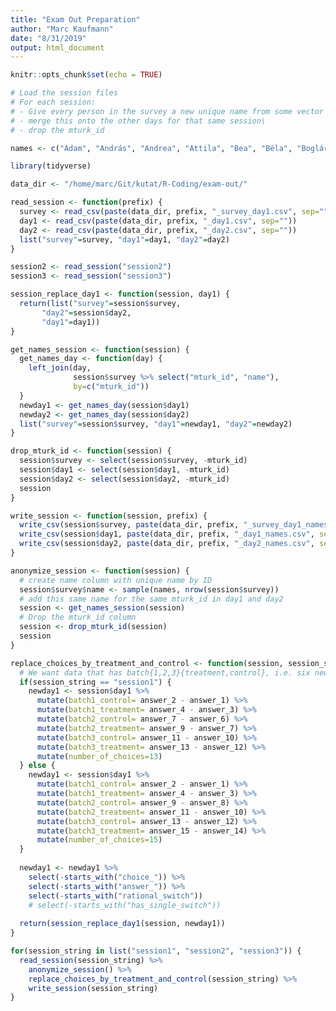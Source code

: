 ```yaml
---
title: "Exam Out Preparation"
author: "Marc Kaufmann"
date: "8/31/2019"
output: html_document
---
```


```r
knitr::opts_chunk$set(echo = TRUE)
```


```r
# Load the session files
# For each session:
# - Give every person in the survey a new unique name from some vector of unique names
# - merge this onto the other days for that same session\
# - drop the mturk_id

names <- c("Adam", "András", "Andrea", "Attila", "Bea", "Béla", "Boglárka", "Botond", "Csaba", "Csilla", "Dorit", "Dorottya", "Emese", "Enikő", "Erzsébet", "Géza", "György", "Ildikó", "Imre", "István", "János", "József", "Károly", "Katalin", "Kata", "Lajos", "László", "Margit", "Mária", "Márk", "Márton", "Mátyás", "Melinda", "Orsolya", "Piroska", "Réka", "Robert", "Sándor", "Tamás", "Tünde", "Zoltán", "Zsigmond", "Zsófia", "Zsuzsanna")

library(tidyverse)

data_dir <- "/home/marc/Git/kutat/R-Coding/exam-out/"

read_session <- function(prefix) {
  survey <- read_csv(paste(data_dir, prefix, "_survey_day1.csv", sep=""))
  day1 <- read_csv(paste(data_dir, prefix, "_day1.csv", sep=""))
  day2 <- read_csv(paste(data_dir, prefix, "_day2.csv", sep=""))
  list("survey"=survey, "day1"=day1, "day2"=day2)
}

session2 <- read_session("session2")
session3 <- read_session("session3")

session_replace_day1 <- function(session, day1) {
  return(list("survey"=session$survey,
       "day2"=session$day2,
       "day1"=day1))
}

get_names_session <- function(session) {
  get_names_day <- function(day) {
    left_join(day,
              session$survey %>% select("mturk_id", "name"),
              by=c("mturk_id"))
  }
  newday1 <- get_names_day(session$day1)
  newday2 <- get_names_day(session$day2)
  list("survey"=session$survey, "day1"=newday1, "day2"=newday2)
}

drop_mturk_id <- function(session) {
  session$survey <- select(session$survey, -mturk_id)
  session$day1 <- select(session$day1, -mturk_id)
  session$day2 <- select(session$day2, -mturk_id)
  session
}

write_session <- function(session, prefix) {
  write_csv(session$survey, paste(data_dir, prefix, "_survey_day1_names.csv", sep=""))
  write_csv(session$day1, paste(data_dir, prefix, "_day1_names.csv", sep=""))
  write_csv(session$day2, paste(data_dir, prefix, "_day2_names.csv", sep=""))
}

anonymize_session <- function(session) {
  # create name column with unique name by ID
  session$survey$name <- sample(names, nrow(session$survey))
  # add this same name for the same mturk_id in day1 and day2
  session <- get_names_session(session)
  # Drop the mturk_id column
  session <- drop_mturk_id(session)
  session
}

replace_choices_by_treatment_and_control <- function(session, session_string) {
  # We want data that has batch{1,2,3}{treatment,control}, i.e. six new columns that are differences
  if(session_string == "session1") {
    newday1 <- session$day1 %>%
      mutate(batch1_control= answer_2 - answer_1) %>%
      mutate(batch1_treatment= answer_4 - answer_3) %>%
      mutate(batch2_control= answer_7 - answer_6) %>%
      mutate(batch2_treatment= answer_9 - answer_7) %>%
      mutate(batch3_control= answer_11 - answer_10) %>%
      mutate(batch3_treatment= answer_13 - answer_12) %>%
      mutate(number_of_choices=13)
  } else {
    newday1 <- session$day1 %>%
      mutate(batch1_control= answer_2 - answer_1) %>%
      mutate(batch1_treatment= answer_4 - answer_3) %>%
      mutate(batch2_control= answer_9 - answer_8) %>%
      mutate(batch2_treatment= answer_11 - answer_10) %>%
      mutate(batch3_control= answer_13 - answer_12) %>%
      mutate(batch3_treatment= answer_15 - answer_14) %>%
      mutate(number_of_choices=15)
  }
  
  newday1 <- newday1 %>%
    select(-starts_with("choice_")) %>%
    select(-starts_with("answer_")) %>%
    select(-starts_with("rational_switch")) 
    # select(-starts_with("has_single_switch"))
    
  return(session_replace_day1(session, newday1))
}

for(session_string in list("session1", "session2", "session3")) {
  read_session(session_string) %>%
    anonymize_session() %>%
    replace_choices_by_treatment_and_control(session_string) %>%
    write_session(session_string)
}
```

